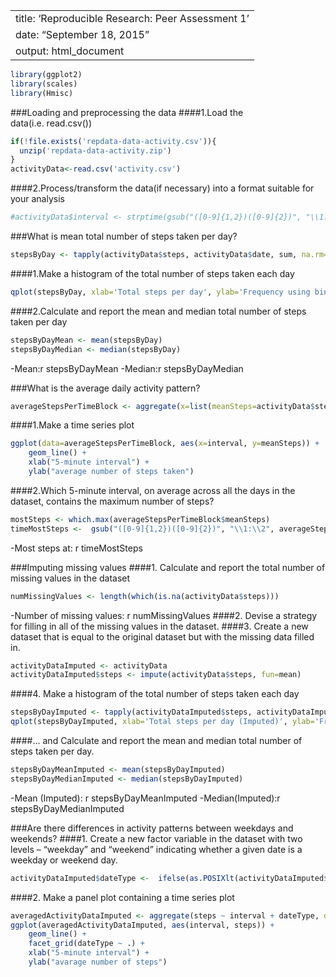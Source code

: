 ---
title: 'Reproducible Research: Peer Assessment 1'
date: "September 18, 2015"
output: html_document
--------------
```r
library(ggplot2)
library(scales)
library(Hmisc)
```

###Loading and preprocessing the data
####1.Load the data(i.e. read.csv())
```r
if(!file.exists('repdata-data-activity.csv')){
  unzip('repdata-data-activity.zip')
}
activityData<-read.csv('activity.csv')
```
####2.Process/transform the data(if necessary) into a format suitable for your analysis
```r
#activityData$interval <- strptime(gsub("([0-9]{1,2})([0-9]{2})", "\\1:\\2", activityData$interval), format='%H:%M')
```

###What is mean total number of steps taken per day?
```r
stepsByDay <- tapply(activityData$steps, activityData$date, sum, na.rm=TRUE)
```
####1.Make a histogram of the total number of steps taken each day
```r
qplot(stepsByDay, xlab='Total steps per day', ylab='Frequency using binwith 500', binwidth=500)
```
####2.Calculate and report the mean and median total number of steps taken per day
```r
stepsByDayMean <- mean(stepsByDay)
stepsByDayMedian <- median(stepsByDay)
```

-Mean:r stepsByDayMean
-Median:r stepsByDayMedian

###What is the average daily activity pattern?
```r
averageStepsPerTimeBlock <- aggregate(x=list(meanSteps=activityData$steps), by=list(interval=activityData$interval), FUN=mean, na.rm=TRUE)
```
####1.Make a time series plot
```r
ggplot(data=averageStepsPerTimeBlock, aes(x=interval, y=meanSteps)) +
    geom_line() +
    xlab("5-minute interval") +
    ylab("average number of steps taken") 
```
####2.Which 5-minute interval, on average across all the days in the dataset, contains the maximum number of steps?
```r
mostSteps <- which.max(averageStepsPerTimeBlock$meanSteps)
timeMostSteps <-  gsub("([0-9]{1,2})([0-9]{2})", "\\1:\\2", averageStepsPerTimeBlock[mostSteps,'interval'])
```
-Most steps at: r timeMostSteps

###Imputing missing values
####1. Calculate and report the total number of missing values in the dataset
```r
numMissingValues <- length(which(is.na(activityData$steps)))
```
-Number of missing values: r numMissingValues
####2. Devise a strategy for filling in all of the missing values in the dataset.
####3. Create a new dataset that is equal to the original dataset but with the missing data filled in.
```r
activityDataImputed <- activityData
activityDataImputed$steps <- impute(activityData$steps, fun=mean)
```
####4. Make a histogram of the total number of steps taken each day
```r
stepsByDayImputed <- tapply(activityDataImputed$steps, activityDataImputed$date, sum)
qplot(stepsByDayImputed, xlab='Total steps per day (Imputed)', ylab='Frequency using binwith 500', binwidth=500)
```
####... and Calculate and report the mean and median total number of steps taken per day.
```r
stepsByDayMeanImputed <- mean(stepsByDayImputed)
stepsByDayMedianImputed <- median(stepsByDayImputed)
```
-Mean (Imputed): r stepsByDayMeanImputed
-Median(Imputed):r stepsByDayMedianImputed

###Are there differences in activity patterns between weekdays and weekends?
####1. Create a new factor variable in the dataset with two levels – “weekday” and “weekend” indicating whether a given date is a weekday or weekend day.
```r
activityDataImputed$dateType <-  ifelse(as.POSIXlt(activityDataImputed$date)$wday %in% c(0,6), 'weekend', 'weekday')
```
####2. Make a panel plot containing a time series plot
```r
averagedActivityDataImputed <- aggregate(steps ~ interval + dateType, data=activityDataImputed, mean)
ggplot(averagedActivityDataImputed, aes(interval, steps)) + 
    geom_line() + 
    facet_grid(dateType ~ .) +
    xlab("5-minute interval") + 
    ylab("avarage number of steps")
```



